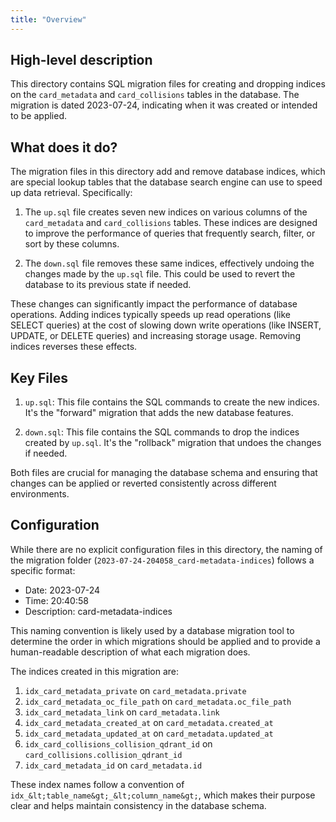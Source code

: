 ```yaml
---
title: "Overview"
---
```


## High-level description
This directory contains SQL migration files for creating and dropping indices on the `card_metadata` and `card_collisions` tables in the database. The migration is dated 2023-07-24, indicating when it was created or intended to be applied.

## What does it do?
The migration files in this directory add and remove database indices, which are special lookup tables that the database search engine can use to speed up data retrieval. Specifically:

1. The `up.sql` file creates seven new indices on various columns of the `card_metadata` and `card_collisions` tables. These indices are designed to improve the performance of queries that frequently search, filter, or sort by these columns.

2. The `down.sql` file removes these same indices, effectively undoing the changes made by the `up.sql` file. This could be used to revert the database to its previous state if needed.

These changes can significantly impact the performance of database operations. Adding indices typically speeds up read operations (like SELECT queries) at the cost of slowing down write operations (like INSERT, UPDATE, or DELETE queries) and increasing storage usage. Removing indices reverses these effects.

## Key Files

1. `up.sql`: This file contains the SQL commands to create the new indices. It's the "forward" migration that adds the new database features.

2. `down.sql`: This file contains the SQL commands to drop the indices created by `up.sql`. It's the "rollback" migration that undoes the changes if needed.

Both files are crucial for managing the database schema and ensuring that changes can be applied or reverted consistently across different environments.

## Configuration
While there are no explicit configuration files in this directory, the naming of the migration folder (`2023-07-24-204058_card-metadata-indices`) follows a specific format:

- Date: 2023-07-24
- Time: 20:40:58
- Description: card-metadata-indices

This naming convention is likely used by a database migration tool to determine the order in which migrations should be applied and to provide a human-readable description of what each migration does.

The indices created in this migration are:

1. `idx_card_metadata_private` on `card_metadata.private`
2. `idx_card_metadata_oc_file_path` on `card_metadata.oc_file_path`
3. `idx_card_metadata_link` on `card_metadata.link`
4. `idx_card_metadata_created_at` on `card_metadata.created_at`
5. `idx_card_metadata_updated_at` on `card_metadata.updated_at`
6. `idx_card_collisions_collision_qdrant_id` on `card_collisions.collision_qdrant_id`
7. `idx_card_metadata_id` on `card_metadata.id`

These index names follow a convention of `idx_&lt;table_name&gt;_&lt;column_name&gt;`, which makes their purpose clear and helps maintain consistency in the database schema.